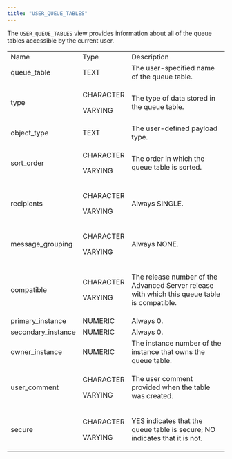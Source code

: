```yaml
---
title: "USER_QUEUE_TABLES"
---
```


<div id="user_queue_tables" class="registered_link"></div>


The `USER_QUEUE_TABLES` view provides information about all of the queue tables accessible by the current user.

<table><tbody><tr class="odd"><td>Name</td><td>Type</td><td>Description</td></tr><tr class="even"><td>queue_table</td><td>TEXT</td><td>The user-specified name of the queue table.</td></tr><tr class="odd"><td><p>type</p></td><td><p>CHARACTER</p><p>VARYING</p></td><td><p>The type of data stored in the queue table.</p></td></tr><tr class="even"><td>object_type</td><td>TEXT</td><td>The user-defined payload type.</td></tr><tr class="odd"><td><p>sort_order</p></td><td><p>CHARACTER</p><p>VARYING</p></td><td><p>The order in which the queue table is sorted.</p></td></tr><tr class="even"><td><p>recipients</p></td><td><p>CHARACTER</p><p>VARYING</p></td><td><p>Always SINGLE.</p></td></tr><tr class="odd"><td><p>message_grouping</p></td><td><p>CHARACTER</p><p>VARYING</p></td><td><p>Always NONE.</p></td></tr><tr class="even"><td><p>compatible</p></td><td><p>CHARACTER</p><p>VARYING</p></td><td><p>The release number of the Advanced Server release with which this queue table is compatible.</p></td></tr><tr class="odd"><td>primary_instance</td><td>NUMERIC</td><td>Always 0.</td></tr><tr class="even"><td>secondary_instance</td><td>NUMERIC</td><td>Always 0.</td></tr><tr class="odd"><td>owner_instance</td><td>NUMERIC</td><td>The instance number of the instance that owns the queue table.</td></tr><tr class="even"><td><p>user_comment</p></td><td><p>CHARACTER</p><p>VARYING</p></td><td><p>The user comment provided when the table was created.</p></td></tr><tr class="odd"><td><p>secure</p></td><td><p>CHARACTER</p><p>VARYING</p></td><td><p>YES indicates that the queue table is secure; NO indicates that it is not.</p></td></tr></tbody></table>
